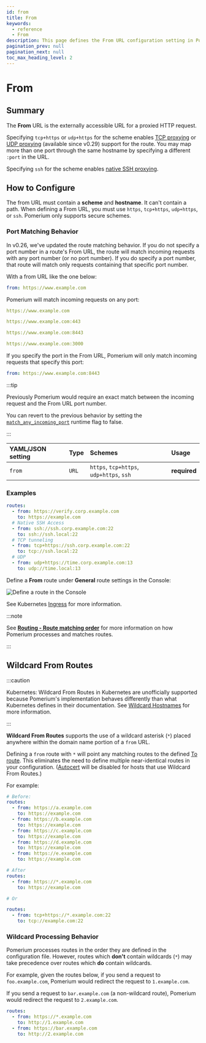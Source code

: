 ```yaml
---
id: from
title: From
keywords:
  - reference
  - From
description: This page defines the From URL configuration setting in Pomerium.
pagination_prev: null
pagination_next: null
toc_max_heading_level: 2
---
```



# From

## Summary

The **From** URL is the externally accessible URL for a proxied HTTP request.

Specifying `tcp+https` or `udp+https` for the scheme enables [TCP proxying](/docs/capabilities/non-http/) or [UDP proxying](/docs/capabilities/non-http/udp) (available since v0.29) support for the route. You may map more than one port through the same hostname by specifying a different `:port` in the URL.

Specifying `ssh` for the scheme enables [native SSH proxying](/docs/capabilities/native-ssh-access).

## How to Configure

The from URL must contain a **scheme** and **hostname**. It can't contain a path. When defining a From URL, you must use `https`, `tcp+https`, `udp+https`, or `ssh`. Pomerium only supports secure schemes.

### Port Matching Behavior

In v0.26, we've updated the route matching behavior. If you do not specify a port number in a route's From URL, the route will match incoming requests with any port number (or no port number). If you do specify a port number, that route will match only requests containing that specific port number.

With a from URL like the one below:

```yaml
from: https://www.example.com
```

Pomerium will match incoming requests on any port:

```yaml
https://www.example.com

https://www.example.com:443

https://www.example.com:8443

https://www.example.com:3000
```

If you specify the port in the From URL, Pomerium will only match incoming requests that specify this port:

```yaml
from: https://www.example.com:8443
```

:::tip

Previously Pomerium would require an exact match between the incoming request and the From URL port number.

You can revert to the previous behavior by setting the [`match_any_incoming_port`](/docs/reference/runtime-flags) runtime flag to false.

:::

<Tabs>
<TabItem value="Core" label="Core">

| **YAML**/**JSON** setting | **Type** | **Schemes** | **Usage** |
| :-- | :-- | :-- | :-- |
| `from` | `URL` | `https`, `tcp+https`, `udp+https`, `ssh` | **required** |

### Examples

```yaml
routes:
  - from: https://verify.corp.example.com
    to: https://example.com
  # Native SSH Access
  - from: ssh://ssh.corp.example.com:22
    to: ssh://ssh.local:22
  # TCP tunneling
  - from: tcp+https://ssh.corp.example.com:22
    to: tcp://ssh.local:22
  # UDP
  - from: udp+https://time.corp.example.com:13
    to: udp://time.local:13
```

</TabItem>
<TabItem value="Enterprise" label="Enterprise">

Define a **From** route under **General** route settings in the Console:

![Define a route in the Console](../img/routes/from/from-route.png)

</TabItem>
<TabItem value="Kubernetes" label="Kubernetes">

See Kubernetes [Ingress](/docs/deploy/k8s/ingress) for more information.

</TabItem>
</Tabs>

:::note

See [**Routing - Route matching order**](/docs/capabilities/routing#route-matching-order) for more information on how Pomerium processes and matches routes.

:::

## Wildcard From Routes

:::caution

Kubernetes: Wildcard From Routes in Kubernetes are unofficially supported because Pomerium's implementation behaves differently than what Kubernetes defines in their documentation. See [Wildcard Hostnames](https://kubernetes.io/docs/concepts/services-networking/ingress/#hostname-wildcards) for more information.

:::

**Wildcard From Routes** supports the use of a wildcard asterisk (`*`) placed anywhere within the domain name portion of a `from` URL.

Defining a `from` route with `*` will point any matching routes to the defined [To route](/docs/reference/routes/to). This eliminates the need to define multiple near-identical routes in your configuration. ([Autocert](/docs/reference/autocert) will be disabled for hosts that use Wildcard From Routes.)

For example:

```yaml
# Before:
routes:
  - from: https://a.example.com
    to: https://example.com
  - from: https://b.example.com
    to: https://example.com
  - from: https://c.example.com
    to: https://example.com
  - from: https://d.example.com
    to: https://example.com
  - from: https://e.example.com
    to: https://example.com

# After
routes:
  - from: https://*.example.com
    to: https://example.com

# Or

routes:
  - from: tcp+https://*.example.com:22
    to: tcp://example.com:22
```

### Wildcard Processing Behavior

Pomerium processes routes in the order they are defined in the configuration file. However, routes which **don't** contain wildcards (`*`) may take precedence over routes which **do** contain wildcards.

For example, given the routes below, if you send a request to `foo.example.com`, Pomerium would redirect the request to `1.example.com`.

If you send a request to `bar.example.com` (a non-wildcard route), Pomerium would redirect the request to `2.example.com`.

```yaml
routes:
  - from: https://*.example.com
    to: http://1.example.com
  - from: https://bar.example.com
    to: http://2.example.com
```
